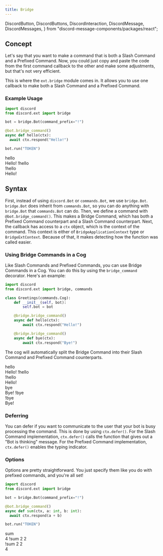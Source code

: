 ```yaml
---
title: Bridge
---
```


  DiscordButton,
  DiscordButtons,
  DiscordInteraction,
  DiscordMessage,
  DiscordMessages,
} from "discord-message-components/packages/react";


## Concept

Let's say that you want to make a command that is both a Slash Command and a Prefixed Command. Now, you could just copy and paste the code from the first command callback to the other and make some adjustments, but that's not very efficient.

This is where the `ext.bridge` module comes in. It allows you to use one callback to make both a Slash Command and a Prefixed Command.


### Example Usage

```python
import discord
from discord.ext import bridge

bot = bridge.Bot(command_prefix="!")

@bot.bridge_command()
async def hello(ctx):
  await ctx.respond("Hello!")

bot.run("TOKEN")
```

<DiscordComponent>
  <DiscordMessage profile="robocord" bot>
    <div slot="interactions">
      <DiscordInteraction profile="bob" command>
        hello
      </DiscordInteraction>
    </div>
    Hello!
  </DiscordMessage>

  <DiscordMessage profile="bob">
    !hello
  </DiscordMessage>

  <DiscordMessage profile="robocord" bot>
    <div slot="interactions">
      <DiscordInteraction profile="bob" highlight>
        !hello
      </DiscordInteraction>
    </div>
    Hello!
  </DiscordMessage>
</DiscordComponent>

## Syntax

First, instead of using `discord.Bot` or `commands.Bot`, we use `bridge.Bot`. `bridge.Bot` does inherit from `commands.Bot`, so you can do anything with `bridge.Bot` that `commands.Bot` can do.
Then, we define a command with `@bot.bridge_command()`. This makes a Bridge Command, which has both a Prefixed Command counterpart and a Slash Command counterpart.
Next, the callback has access to a `ctx` object, which is the context of the command. This context is either of `BridgeApplicationContext` type or `BridgeExtContext`. Because of that, it makes detecting how the function was called easier.

### Using Bridge Commands in a Cog

Like Slash Commands and Prefixed Commands, you can use Bridge Commands in a Cog. You can do this by using the `bridge_command` decorator. Here's an example:

```python
import discord
from discord.ext import bridge, commands

class Greetings(commands.Cog):
    def __init__(self, bot):
        self.bot = bot

    @bridge.bridge_command()
    async def hello(ctx):
        await ctx.respond("Hello!")

    @bridge.bridge_command()
    async def bye(ctx):
        await ctx.respond("Bye!")
```

The cog will automatically split the Bridge Command into their Slash Command and Prefixed Command counterparts.

<DiscordComponent>
  <DiscordMessage profile="robocord" bot>
    <div slot="interactions">
      <DiscordInteraction profile="bob" command>
        hello
      </DiscordInteraction>
    </div>
    Hello!
  </DiscordMessage>

  <DiscordMessage profile="bob">
    !hello
  </DiscordMessage>

  <DiscordMessage profile="robocord" bot>
    <div slot="interactions">
      <DiscordInteraction profile="bob" highlight>
        !hello
      </DiscordInteraction>
    </div>
    Hello!
  </DiscordMessage>

  <DiscordMessage profile="robocord" bot>
    <div slot="interactions">
      <DiscordInteraction profile="bob" command>
        bye
      </DiscordInteraction>
    </div>
    Bye!
  </DiscordMessage>

  <DiscordMessage profile="bob">
    !bye
  </DiscordMessage>

  <DiscordMessage profile="robocord" bot>
    <div slot="interactions">
      <DiscordInteraction profile="bob" highlight>
        !bye
      </DiscordInteraction>
    </div>
    Bye!
  </DiscordMessage>
</DiscordComponent>

### Deferring

You can defer if you want to communicate to the user that your bot is busy processing the command. This is done by using `ctx.defer()`. For the Slash Command implementation, `ctx.defer()` calls the function that gives out a "Bot is thinking" message. For the Prefixed Command implementation, `ctx.defer()` enables the typing indicator.

<!-- TODO: Add example images of deferring at work -->

### Options

Options are pretty straightforward. You just specify them like you do with prefixed commands, and you're all set!

```python
import discord
from discord.ext import bridge

bot = bridge.Bot(command_prefix="!")

@bot.bridge_command()
async def sum(ctx, a: int, b: int):
  await ctx.respond(a + b)

bot.run("TOKEN")
```

<DiscordComponent>
  <DiscordMessage profile="robocord" bot>
    <div slot="interactions">
      <DiscordInteraction profile="bob" command>
        sum
      </DiscordInteraction>
    </div>
    4
  </DiscordMessage>

  <DiscordMessage profile="bob">
    !sum 2 2
  </DiscordMessage>

  <DiscordMessage profile="robocord" bot>
    <div slot="interactions">
      <DiscordInteraction profile="bob" highlight>
        !sum 2 2
      </DiscordInteraction>
    </div>
    4
  </DiscordMessage>
</DiscordComponent>